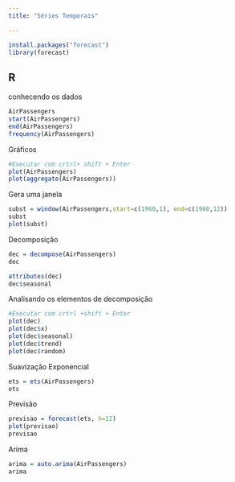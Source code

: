 ```yaml
---
title: "Séries Temporais"

---
```


```r
install.packages("forecast")
library(forecast)

```

## R 
conhecendo os dados
```r
AirPassengers
start(AirPassengers)
end(AirPassengers)
frequency(AirPassengers)
```


Gráficos
```r
#Executar com crtrl+ shift + Enter
plot(AirPassengers)
plot(aggregate(AirPassengers))
```

Gera uma janela
```r
subst = window(AirPassengers,start=c(1960,1), end=c(1960,12))
subst
plot(subst)
```
Decomposição
```r
dec = decompose(AirPassengers)
dec
```



```r
attributes(dec)
dec$seasonal
```

Analisando os elementos de decomposição
```r
#Executar com crtrl +shift + Enter
plot(dec)
plot(dec$x)
plot(dec$seasonal)
plot(dec$trend)
plot(dec$random)
```



Suavização Exponencial
```r
ets = ets(AirPassengers)
ets
```


Previsão
```r
previsao = forecast(ets, h=12)
plot(previsao)
previsao
```


Arima
```r
arima = auto.arima(AirPassengers)
arima
```

